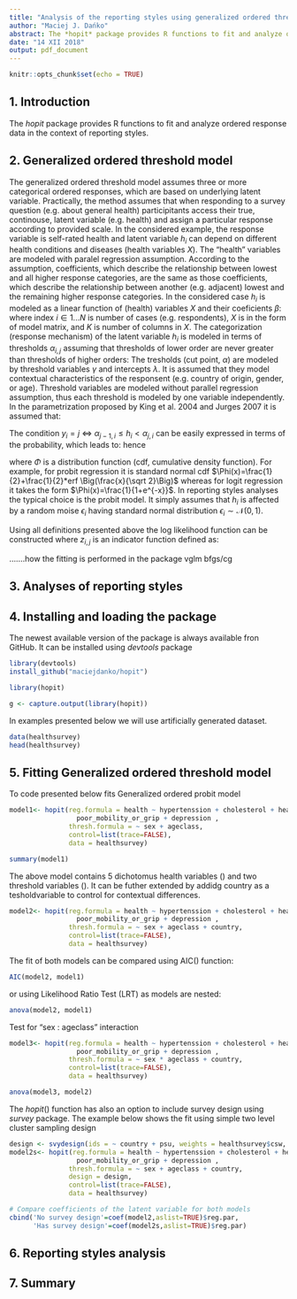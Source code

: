 ```yaml
---
title: "Analysis of the reporting styles using generalized ordered threshold models."
author: "Maciej J. Dańko"
abstract: The *hopit* package provides R functions to fit and analyze ordered response data in the context of reporting styles. In this vignette we describe the formulation and fit of *hopit* models as well as functions used to analyse reporting styles.
date: "14 XII 2018"
output: pdf_document
---
```


```r
knitr::opts_chunk$set(echo = TRUE)
```

## 1. Introduction

The *hopit* package provides R functions to fit and analyze ordered response data in the context of reporting styles.

## 2. Generalized ordered threshold model 

The generalized ordered threshold model assumes three or more categorical ordered responses, which are based on underlying latent variable. Practically, the method assumes that when responding to a survey question (e.g. about general health) participitants access their true, continouse, latent variable (e.g. health) and assign a particular response according to provided scale. In the considered example, the response variable is self-rated health and latent variable $h_i$ can depend on different health conditions and diseases (health variables $X$). The "health" variables are modeled with paralel regression assumption. According to the assumption, coefficients, which describe the relationship between lowest and all higher response categories, are the same as those coefficients, which describe the relationship between another (e.g. adjacent) lowest and the remaining higher response categories. In the considered case $h_i$ is modeled as a linear function of (health) variables $X$ and their coeficients $\beta$:
\begin{equation}
\label{eq:1}
h_{i} = \sum_{k=1}^K \beta_kX_{i,k} = X'\beta
\end{equation}
where index $i \in 1...N$ is number of cases (e.g. respondents), $X$ is in the form of model matrix, and $K$ is number of columns in $X$.
The categorization (response mechanism) of the latent variable $h_i$ is modeled in terms of thresholds $\alpha_{i,j}$ assuming that thresholds of lower order are never greater than thresholds of higher orders:
\begin{equation}
\label{eq:2}
\begin{cases}
y_i = 1 ~\Leftrightarrow~ \alpha_{i,0} \leq h_i < \alpha_{i,1}\\
y_i = 2 ~\Leftrightarrow~ \alpha_{i,1} \leq h_i < \alpha_{i,2}\\
\cdots\\
y_i = j~ \Leftrightarrow~ \alpha_{i,j-1} \leq h_i < \alpha_{i,j}\\
\cdots\\
y_i = J~ \Leftrightarrow~ \alpha_{i,J-1} \leq h_i < \alpha_{i,J}\\
\end{cases}
\end{equation}
The tresholds (cut point, $\alpha$) are modeled by threshold variables $\gamma$ and intercepts $\lambda$. It is assumed that they model contextual characteristics of the responsent (e.g. country of origin, gender, or age). Threshold variables are modeled without parallel regression assumption, thus each threshold is modeled by one variable independently. In the parametrization proposed by King et al. 2004 and Jurges 2007 it is assumed that: 
\begin{equation}
\label{eq:3}
\alpha_{i,~j} =\begin{cases} -\infty& for~j=0 \\
  \lambda_{1} + \sum_{m=1}^{M} \gamma_{1,m} Y_{i,m} &for~j=1\\ 
 \alpha_{i,~j-1} +exp(\lambda_{j}+\sum_{m=1}^M \gamma_{j,m} Y_{i,m})&for~J-1 \ge j\ge2\\
 \infty& for~j=J
\end{cases}
\end{equation}

The condition $y_i = j~ \Leftrightarrow~ \alpha_{j-1,i} \leq h_i < \alpha_{j,i}$ can be easily expressed in terms of the probability, which leads to:
\begin{equation}
\label{eq:4}
P(y_i = j) = P(\alpha_{j-1,i} \leq h_i < \alpha_{j,i}),
\end{equation}
hence
\begin{equation}
\label{eq:5}
P(y_i = j) = \Phi(\alpha_{i,~j}-h_{i})-\Phi(\alpha_{i,~j-1}-h_{i}),
\end{equation}

where $\Phi$ is a distribution function (cdf, cumulative density function). For example, for probit regression it is standard normal cdf $\Phi(x)=\frac{1}{2}+\frac{1}{2}*erf \Big(\frac{x}{\sqrt 2}\Big)$ whereas for logit regression it takes the form $\Phi(x)=\frac{1}{1+e^{-x}}$. In reporting styles analyses the typical choice is the probit model. It simply assumes that $h_i$ is affected by a random moise $\epsilon_i$ having standard normal distribution $\epsilon_i\sim \mathcal{N}(0,1)$. 

Using all definitions presented above the log likelihood function can be constructed
\begin{equation}
\label{eq:6}
\ln L = \sum_{i=1}^N \sum_{j=1}^J z_{i,~j} \ln\Big[\Phi(\alpha_{i,~j}-h_{i})-\Phi(\alpha_{i,~j-1}-h_{i})\Big],
\end{equation}
where $z_{i,j}$ is an indicator function defined as:
\begin{equation}
\label{eq:7}
z_{i,~j} =\begin{cases} 0&for~ y_i=j\\ 1&for~y_i\ne j\end{cases}
\end{equation}

.......how the fitting is performed in the package vglm bfgs/cg

## 3. Analyses of reporting styles

\begin{equation}
\label{eq:8}
H_i = 1-\frac{h_i-\displaystyle\min_i h_i}{\displaystyle\max_i h_i-\displaystyle\min_i h_i}
\end{equation}

\begin{equation}
\label{eq:9}
D_k= \frac{\beta_k}{\displaystyle\max_i h_i-\displaystyle\min_i h_i}
\end{equation}

<!-- $$H_i = 1-\frac{\sum_{k=1}^K\beta_kX_{i,k}-\displaystyle\min_i h_i}{\displaystyle\max_i h_i-\displaystyle\min_i h_i}$$ -->
<!-- $$H_i = 1-\sum_{k=1}^K D_kX_{i,k}+\frac{\displaystyle\min_i h_i}{\displaystyle\max_i h_i-\displaystyle\min_i h_i}$$ -->
\begin{equation}
\label{eq:10}
H_i = C-\sum_{k=1}^K D_kX_{i,k}
\end{equation}

\begin{equation}
\label{eq:11}
 C=\frac{\displaystyle\max_i h_i}{\displaystyle\max_i h_i-\displaystyle\min_i h_i}
\end{equation}

## 4. Installing and loading the package

The newest available version of the package is always available fron GitHub. It can be installed using *devtools* package
```r
library(devtools)
install_github("maciejdanko/hopit")
```

```r
library(hopit)
```

```r
g <- capture.output(library(hopit))
```
In examples presented below we will use artificially generated dataset. 
```r
data(healthsurvey)
head(healthsurvey)
```


## 5. Fitting Generalized ordered threshold model 

To code presented below fits Generalized ordered probit model 

```r
model1<- hopit(reg.formula = health ~ hypertenssion + cholesterol + heart_stroke_respiratory + 
                 poor_mobility_or_grip + depression ,
               thresh.formula = ~ sex + ageclass,
               control=list(trace=FALSE),
               data = healthsurvey)

summary(model1)
```

The above model contains 5 dichotomus health variables () and two threshold variables (). It can be futher extended by addidg country as a tesholdvariable to control for contextual differences.

```r
model2<- hopit(reg.formula = health ~ hypertenssion + cholesterol + heart_stroke_respiratory + 
                 poor_mobility_or_grip + depression ,
               thresh.formula = ~ sex + ageclass + country,
               control=list(trace=FALSE),
               data = healthsurvey)
```

The fit of both models can be compared using AIC() function:

```r
AIC(model2, model1)
```

or using Likelihood Ratio Test (LRT) as models are nested:

```r
anova(model2, model1)
```

Test for "sex : ageclass" interaction

```r
model3<- hopit(reg.formula = health ~ hypertenssion + cholesterol + heart_stroke_respiratory + 
                 poor_mobility_or_grip + depression ,
               thresh.formula = ~ sex * ageclass + country,
               control=list(trace=FALSE),
               data = healthsurvey)

anova(model3, model2)

```

The *hopit*() function has also an option to include survey design using *survey* package. 
The example below shows the fit using simple two level cluster sampling design

```r
design <- svydesign(ids = ~ country + psu, weights = healthsurvey$csw, data = healthsurvey)
model2s<- hopit(reg.formula = health ~ hypertenssion + cholesterol + heart_stroke_respiratory + 
                 poor_mobility_or_grip + depression ,
               thresh.formula = ~ sex + ageclass + country,
               design = design,
               control=list(trace=FALSE),
               data = healthsurvey)

# Compare coefficients of the latent variable for both models
cbind('No survey design'=coef(model2,aslist=TRUE)$reg.par,
      'Has survey design'=coef(model2s,aslist=TRUE)$reg.par)
```

## 6. Reporting styles analysis

## 7. Summary
